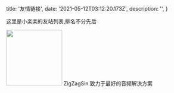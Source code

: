 
  title: '友情链接',
  date: '2021-05-12T03:12:20.173Z',
  description: '',
}

这里是小楽楽的友站列表,排名不分先后

<Spacer y={2} />

<Link target="_blank" href="https://www.zzsin.com/" title="ZigZaSin">
  <Card width="270px" hoverable shadow>
    <Image
      src="https://www.zzsin.com/resource/logo_yuveye.jpg"
      height="150"
      width="150"
      style={{ objectFit: 'cover' }}
    />
    <Text h4 style={{ marginBottom: '0', textAlign: 'center' }}>
      ZigZagSin
    </Text>
    <Text type="secondary">致力于最好的音频解决方案</Text>
  </Card>
</Link>

<Spacer y={5} />

